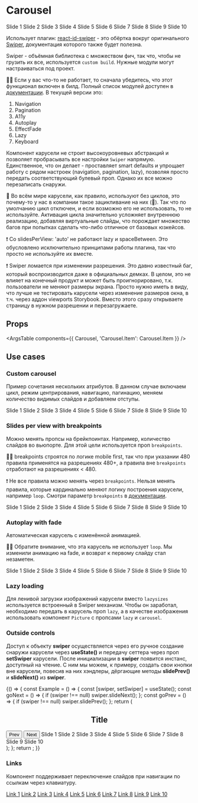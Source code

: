 
<Meta title="Standart / Carousel" component={Carousel} decorators={[centeredDecorator]} />

# Carousel

<Story name="Basic">
    <Carousel>
        <Carousel.Item>Slide 1</Carousel.Item>
        <Carousel.Item>Slide 2</Carousel.Item>
        <Carousel.Item>Slide 3</Carousel.Item>
        <Carousel.Item>Slide 4</Carousel.Item>
        <Carousel.Item>Slide 5</Carousel.Item>
        <Carousel.Item>Slide 6</Carousel.Item>
        <Carousel.Item>Slide 7</Carousel.Item>
        <Carousel.Item>Slide 8</Carousel.Item>
        <Carousel.Item>Slide 9</Carousel.Item>
        <Carousel.Item>Slide 10</Carousel.Item>
    </Carousel>
</Story>

Использует плагин: [react-id-swiper](https://react-id-swiper.ashernguyen.site/) - это обёртка вокруг оригинального [Swiper](https://swiperjs.com/api/), документация которого также будет полезна.

Swiper - объёмная библиотека с множеством фич, так что, чтобы не грузить их все, используется `custom build`. Нужные модули могут настраиваться под проект.

☝🏿 Если у вас что-то не работает, то сначала убедитесь, что этот функционал включен в билд. Полный список модулей доступен в [документации](https://swiperjs.com/api/#custom-build). В текущей версии это:

1. Navigation
1. Pagination
1. A11y
1. Autoplay
1. EffectFade
1. Lazy
1. Keyboard

Компонент карусели не строит высокоуровневых абстракций и позволяет пробрасывать все настройки `Swiper` напрямую. Единственное, что он делает - проставляет smart defaults и упрощает работу с рядом настроек (navigation, pagination, lazy), позволяя просто передать соответствующий булевый проп. Однако их все можно перезаписать снаружи.

🥇 Во всём мире карусели, как правило, используют без циклов, это почему-то у нас в компании такое зацикливание на них (🥁). Так что по умолчанию цикл отключен, и если возможно его не использовать, то не используйте. Активация цикла значительно усложняет внутреннюю реализацию, добавляя виртуальные слайды, что порождает множество багов при попытках сделать что-либо отличное от базовых юзкейсов.

❗️ Со slidesPerView: 'auto' не работают lazy и spaceBetween. Это обусловлено исключительно принципами работы плагина, так что просто не используйте их вместе.

❗️ Swiper ломается при изменении разрешения. Это давно известный баг, который воспроизводится даже в официальных демках. В целом, это не влияет на конечный продукт и может быть проигнорировано, т.к. пользователи не меняют размеры экрана. Просто нужно иметь в виду, что лучше не тестировать карусели через изменение размеров окна, в т.ч. через аддон viewports Storybook. Вместо этого сразу открываете страницу в нужном разрешении и перезагружаете.

## Props

<ArgsTable components={{ Carousel, 'Carousel.Item': Carousel.Item }} />

## Use cases

### Custom carousel

Пример сочетания нескольких атрибутов. В данном случае включаем цикл, режим центрирования, навигацию, пагинацию, меняем количество видимых слайдов и добавляем отступы.

<Canvas>
    <Story name="Custom carousel">
        <Carousel navigation pagination spaceBetween={scale(3)} slidesPerView={3} centeredMode loop>
            <Carousel.Item>Slide 1</Carousel.Item>
            <Carousel.Item>Slide 2</Carousel.Item>
            <Carousel.Item>Slide 3</Carousel.Item>
            <Carousel.Item>Slide 4</Carousel.Item>
            <Carousel.Item>Slide 5</Carousel.Item>
            <Carousel.Item>Slide 6</Carousel.Item>
            <Carousel.Item>Slide 7</Carousel.Item>
            <Carousel.Item>Slide 8</Carousel.Item>
            <Carousel.Item>Slide 9</Carousel.Item>
            <Carousel.Item>Slide 10</Carousel.Item>
        </Carousel>
    </Story>
</Canvas>

### Slides per view with breakpoints

Можно менять пропсы на брейкпоинтах. Например, количество слайдов во вьюпорте. Для этой цели используется проп `breakpoints`.

☝🏿 breakpoints строятся по логике mobile first, так что при указании 480 правила применятся на разрешениях 480+, а правила вне `breakpoints` отработают на разрешениях < 480.

❗️ Не все правила можно менять через `breakpoints`. Нельзя менять правила, которые кардинально меняют логику построения карусели, например `loop`. Смотри параметр `breakpoints` в [документации](https://swiperjs.com/api/#parameters).

<Canvas>
    <Story name="Slides per view with breakpoints">
        <Carousel
            slidesPerView={1}
            breakpoints={{
                [theme.layout.breakpoints.xs]: { slidesPerView: 2, spaceBetween: scale(3) },
                [theme.layout.breakpoints.sm]: { slidesPerView: 3, spaceBetween: scale(4) },
                [theme.layout.breakpoints.md]: { slidesPerView: 4, spaceBetween: scale(5) },
                [theme.layout.breakpoints.lg]: { slidesPerView: 'auto', spaceBetween: scale(6) },
            }}
        >
            <Carousel.Item>Slide 1</Carousel.Item>
            <Carousel.Item>Slide 2</Carousel.Item>
            <Carousel.Item>Slide 3</Carousel.Item>
            <Carousel.Item>Slide 4</Carousel.Item>
            <Carousel.Item>Slide 5</Carousel.Item>
            <Carousel.Item>Slide 6</Carousel.Item>
            <Carousel.Item>Slide 7</Carousel.Item>
            <Carousel.Item>Slide 8</Carousel.Item>
            <Carousel.Item>Slide 9</Carousel.Item>
            <Carousel.Item>Slide 10</Carousel.Item>
        </Carousel>
    </Story>
</Canvas>

### Autoplay with fade

Автоматическая карусель с изменённой анимацией.

☝🏿 Обратите внимание, что эта карусель не использует `loop`. Мы изменили анимацию на fade, и возврат к первому слайду стал незаметен.

<Canvas>
    <Story name="Autoplay with fade">
        <Carousel autoplay={{ delay: 1000 }} effect="fade">
            <Carousel.Item>Slide 1</Carousel.Item>
            <Carousel.Item>Slide 2</Carousel.Item>
            <Carousel.Item>Slide 3</Carousel.Item>
            <Carousel.Item>Slide 4</Carousel.Item>
            <Carousel.Item>Slide 5</Carousel.Item>
            <Carousel.Item>Slide 6</Carousel.Item>
            <Carousel.Item>Slide 7</Carousel.Item>
            <Carousel.Item>Slide 8</Carousel.Item>
            <Carousel.Item>Slide 9</Carousel.Item>
            <Carousel.Item>Slide 10</Carousel.Item>
        </Carousel>
    </Story>
</Canvas>

### Lazy loading

Для ленивой загрузки изображений карусели вместо `lazysizes` используется встроенный в Swiper механизм. Чтобы он заработал, необходимо передать в карусель проп `lazy`, а в качестве изображения использовать компонент `Picture` с пропсами `lazy` и `carousel`.

<Canvas>
    <Story name="Lazy loading">
        <Carousel lazy>
            <Carousel.Item>
                <Picture image={cat1} alt="Cat 1" lazy carousel />
            </Carousel.Item>
            <Carousel.Item>
                <Picture image={cat2} alt="Cat 2" lazy carousel />
            </Carousel.Item>
            <Carousel.Item>
                <Picture image={cat3} alt="Cat 3" lazy carousel />
            </Carousel.Item>
            <Carousel.Item>
                <Picture image={cat4} alt="Cat 4" lazy carousel />
            </Carousel.Item>
        </Carousel>
    </Story>
</Canvas>

### Outside controls

Доступ к объекту **swiper** осуществляется через его ручное создание снаружи карусели через **useState()** и передачу сеттера через проп **setSwiper** карусели. После инициализации в **swiper** появится инстанс, доступный на чтение. С ним мы можем, к примеру, создать свои кнопки вне карусели, повесив на них хэндлеры, дёргающие методы **slidePrev()** и **slideNext()** из **swiper**.

<Canvas>
    <Story name="Outside controls">
        {() => {
            const Example = () => {
                const [swiper, setSwiper] = useState();
                const goNext = () => {
                    if (swiper !== null) swiper.slideNext();
                };
                const goPrev = () => {
                    if (swiper !== null) swiper.slidePrev();
                };
                return (
                    <div>
                        <Layout type="flex" justify="space-between" align="center">
                            <Layout.Item>
                                <h2>Title</h2>
                            </Layout.Item>
                            <Layout.Item>
                                <Layout type="flex" justify="center" align="center" css={{ height: scale(14) }}>
                                    <Layout.Item>
                                        <Button theme="secondary" onClick={goPrev}>
                                            Prev
                                        </Button>
                                    </Layout.Item>
                                    <Layout.Item>
                                        <Button onClick={goNext}>Next</Button>
                                    </Layout.Item>
                                </Layout>
                            </Layout.Item>
                        </Layout>
                        <Carousel setSwiper={setSwiper}>
                            <Carousel.Item>Slide 1</Carousel.Item>
                            <Carousel.Item>Slide 2</Carousel.Item>
                            <Carousel.Item>Slide 3</Carousel.Item>
                            <Carousel.Item>Slide 4</Carousel.Item>
                            <Carousel.Item>Slide 5</Carousel.Item>
                            <Carousel.Item>Slide 6</Carousel.Item>
                            <Carousel.Item>Slide 7</Carousel.Item>
                            <Carousel.Item>Slide 8</Carousel.Item>
                            <Carousel.Item>Slide 9</Carousel.Item>
                            <Carousel.Item>Slide 10</Carousel.Item>
                        </Carousel>
                    </div>
                );
            };
            return <Example />;
        }}
    </Story>
</Canvas>

### Links

Компонент поддерживает переключение слайдов при навигации по ссылкам через клавиатуру.

<Canvas>
    <Story name="Links">
        <Carousel slidesPerView={2} loop>
            <Carousel.Item>
                <a href="/">Link 1</a>
            </Carousel.Item>
            <Carousel.Item>
                <a href="/">Link 2</a>
            </Carousel.Item>
            <Carousel.Item>
                <a href="/">Link 3</a>
            </Carousel.Item>
            <Carousel.Item>
                <a href="/">Link 4</a>
            </Carousel.Item>
            <Carousel.Item>
                <a href="/">Link 5</a>
            </Carousel.Item>
            <Carousel.Item>
                <a href="/">Link 6</a>
            </Carousel.Item>
            <Carousel.Item>
                <a href="/">Link 7</a>
            </Carousel.Item>
            <Carousel.Item>
                <a href="/">Link 8</a>
            </Carousel.Item>
            <Carousel.Item>
                <a href="/">Link 9</a>
            </Carousel.Item>
            <Carousel.Item>
                <a href="/">Link 10</a>
            </Carousel.Item>
        </Carousel>
    </Story>
</Canvas>
